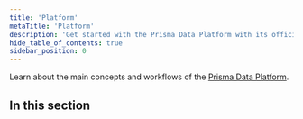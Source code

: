 ```yaml
---
title: 'Platform'
metaTitle: 'Platform'
description: 'Get started with the Prisma Data Platform with its official documentation, and learn more about its features with reference documentation, guides, and more.'
hide_table_of_contents: true
sidebar_position: 0
---
```


<TopBlock title={frontMatter.title}>

Learn about the main concepts and workflows of the [Prisma Data Platform](https://prisma.io/data-platform/).

</TopBlock>

## In this section

<Subsections depth="3" />
